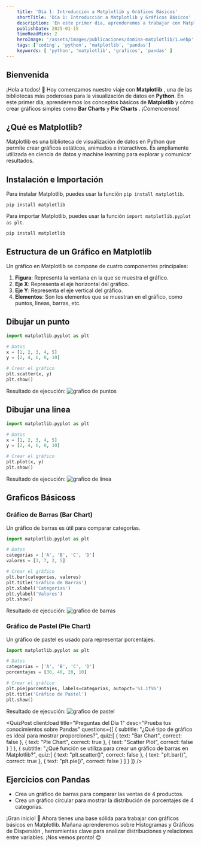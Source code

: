 ```yaml
---
    title: 'Día 1: Introducción a Matplotlib y Gráficos Básicos'
    shortTitle: 'Día 1: Introducción a Matplotlib y Gráficos Básicos'
    description: 'En este primer dia, aprenderemos a trabajar con Matplotlib, una poderosa biblioteca de Python para la visualización de datos. Descubrirás su potencia para crear gráficos estáticos y dinámicos.'
    publishDate: 2025-01-15
    timeReadMins: 2
    heroImage: '/assets/images/publicaciones/domina-matplotlib/1.webp'
    tags: ['coding', 'python', 'matplotlib', 'pandas']
    keywords: [ 'python', 'matplotlib', 'graficos', 'pandas' ]
---
```



## Bienvenida

¡Hola a todos! 🌟 Hoy comenzamos nuestro viaje con **Matplotlib** , una de las bibliotecas más poderosas para la visualización de datos en **Python**. En este primer día, aprenderemos los conceptos básicos de **Matplotlib** y cómo crear gráficos simples como **Bar Charts**  y **Pie Charts** . ¡Comencemos!

## ¿Qué es Matplotlib?
Matplotlib es una biblioteca de visualización de datos en Python que permite crear gráficos estáticos, animados e interactivos. Es ampliamente utilizada en ciencia de datos y machine learning para explorar y comunicar resultados.

## Instalación e Importación

Para instalar Matplotlib, puedes usar la función `pip install matplotlib`.

```shell
pip install matplotlib
```

Para importar Matplotlib, puedes usar la función `import matplotlib.pyplot as plt`.

```shell
pip install matplotlib
```

## Estructura de un Gráfico en Matplotlib

Un gráfico en Matplotlib se compone de cuatro componentes principales:

1. **Figura**: Representa la ventana en la que se muestra el gráfico.
2. **Eje X**: Representa el eje horizontal del gráfico.
3. **Eje Y**: Representa el eje vertical del gráfico.
4. **Elementos**: Son los elementos que se muestran en el gráfico, como puntos, lineas, barras, etc.

## Dibujar un punto

```python
import matplotlib.pyplot as plt

# Datos
x = [1, 2, 3, 4, 5]
y = [2, 4, 6, 8, 10]

# Crear el gráfico
plt.scatter(x, y)
plt.show()
```

Resultado de ejecución:
![grafico de puntos](/assets/images/publicaciones/recursos/domina-matplotlib/3.png)


## Dibujar una linea

```python
import matplotlib.pyplot as plt

# Datos
x = [1, 2, 3, 4, 5]
y = [2, 4, 6, 8, 10]

# Crear el gráfico
plt.plot(x, y)
plt.show()
```

Resultado de ejecución:
![grafico de linea](/assets/images/publicaciones/recursos/domina-matplotlib/2.png)

## Graficos Básicoss
### Gráfico de Barras (Bar Chart)
Un gráfico de barras es útil para comparar categorías.

```python
import matplotlib.pyplot as plt

# Datos
categorias = ['A', 'B', 'C', 'D']
valores = [3, 7, 2, 5]

# Crear el gráfico
plt.bar(categorias, valores)
plt.title('Gráfico de Barras')
plt.xlabel('Categorías')
plt.ylabel('Valores')
plt.show()
```

Resultado de ejecución:
![grafico de barras](/assets/images/publicaciones/recursos/domina-matplotlib/1.png)


### Gráfico de Pastel (Pie Chart)
Un gráfico de pastel es usado para representar porcentajes.

```python
import matplotlib.pyplot as plt

# Datos
categorias = ['A', 'B', 'C', 'D']
porcentajes = [30, 40, 20, 10]

# Crear el gráfico
plt.pie(porcentajes, labels=categorias, autopct='%1.1f%%')
plt.title('Gráfico de Pastel')
plt.show()
```

Resultado de ejecución:
![grafico de pastel](/assets/images/publicaciones/recursos/domina-matplotlib/4.png)




<QuizPost 
    client:load
    title="Preguntas del Día 1"
    desc="Prueba tus conocimientos sobre Pandas"
    questions={[
        {
            subtitle: "¿Qué tipo de gráfico es ideal para mostrar proporciones?",
            quiz:[
                {
                    text: "Bar Chart",
                    correct: false
                },
                {
                    text: "Pie Chart",
                    correct: true
                },
                {
                    text: "Scatter Plot",
                    correct: false
                }
            ]
            },
            {
            subtitle: "¿Qué función se utiliza para crear un gráfico de barras en Matplotlib?",
            quiz:[
                {
                    text: "plt.scatter()",
                    correct: false
                },
                {
                    text: "plt.bar()",
                    correct: true
                },
                {
                    text: "plt.pie()",
                    correct: false
                }
            ]
            }
    ]} 
/> 


## Ejercicios con Pandas

- Crea un gráfico de barras para comparar las ventas de 4 productos.
- Crea un gráfico circular para mostrar la distribución de porcentajes de 4 categorías.
     


¡Gran inicio! 🎉 Ahora tienes una base sólida para trabajar con gráficos básicos en Matplotlib. Mañana aprenderemos sobre Histogramas  y Gráficos de Dispersión , herramientas clave para analizar distribuciones y relaciones entre variables. ¡Nos vemos pronto! 😊